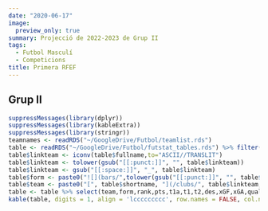 ```yaml
---
date: "2020-06-17"
image:
  preview_only: true
summary: Projecció de 2022-2023 de Grup II
tags:
  - Futbol Masculí
  - Competicions
title: Primera RFEF
---
```

## Grup II
```r
suppressMessages(library(dplyr))
suppressMessages(library(kableExtra))
suppressMessages(library(stringr))
teamnames <- readRDS("~/GoogleDrive/Futbol/teamlist.rds")
table <- readRDS("~/GoogleDrive/Futbol/futstat_tables.rds") %>% filter(league == 'primera_division_rfef_2') %>% left_join(teamnames, by = "team") %>% arrange(rank) %>% mutate(league = str_sub(league,1,-3))  %>% left_join(readRDS("~/GoogleDrive/Futbol/futstat_playoff.rds"), by = "team") %>% mutate(playoff.ascens = playoff.ascens/2, t1a = rowSums(cbind(t1, playoff.ascens), na.rm = T)) 
table$linkteam <- iconv(table$fullname,to="ASCII//TRANSLIT")
table$linkteam <- tolower(gsub("[[:punct:]]", "", table$linkteam))
table$linkteam <- gsub("[[:space:]]", "_", table$linkteam)
table$form <- paste0("![](bars/",tolower(gsub("[[:punct:]]", "", table$team)),".png)")
table$team <- paste0("[", table$shortname, "](/clubs/", table$linkteam,"_",table$league,")")
table <- table %>% select(team,form,rank,pts,t1a,t1,t2,des,xGF,xGA,qualitat)
kable(table, digits = 1, align = 'lccccccccc', row.names = FALSE, col.names = c('Club','Forma', 'Class.', 'Punts', 'Ascens','Asc.Dir.', 'Playoff', 'Descens', 'F', 'C', 'Qual.')) %>% add_header_above(c('Temporada' = 4, 'Probabilitat (%)' = 4, 'xGols' = 3)) %>% column_spec(1, bold = T) %>% column_spec(4, border_right = T) %>% column_spec(8, border_right = T)
```